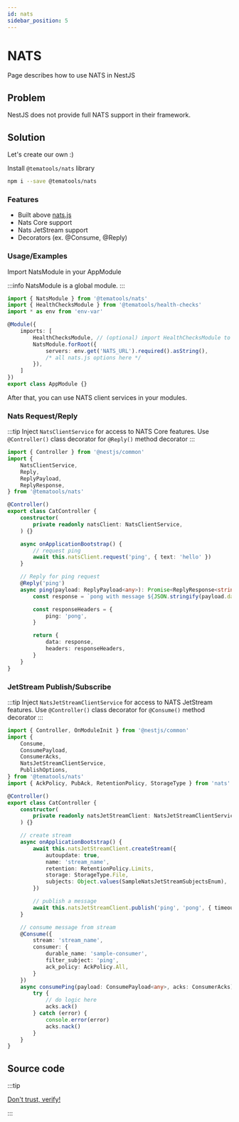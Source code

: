 ```yaml
---
id: nats
sidebar_position: 5
---
```


# NATS

Page describes how to use NATS in NestJS

## Problem

NestJS does not provide full NATS support in their framework.

## Solution

Let's create our own :)

Install `@tematools/nats` library

```bash
npm i --save @tematools/nats
```
    
### Features

- Built above [nats.js](https://github.com/nats-io/nats.js)
- Nats Core support
- Nats JetStream support
- Decorators (ex. @Consume, @Reply)

  
### Usage/Examples

Import NatsModule in your AppModule

:::info
NatsModule is a global module.
:::

```ts title="app.module.ts"
import { NatsModule } from '@tematools/nats'
import { HealthChecksModule } from '@tematools/health-checks'
import * as env from 'env-var'

@Module({
    imports: [
        HealthChecksModule, // (optional) import HealthChecksModule to get NATS health status
        NatsModule.forRoot({
            servers: env.get('NATS_URL').required().asString(),
            /* all nats.js options here */
        }),
    ]
})
export class AppModule {}
```

After that, you can use NATS client services in your modules. 


### Nats Request/Reply

:::tip
Inject `NatsClientService` for access to NATS Core features. Use `@Controller()` class decorator for `@Reply()` method decorator
:::

```ts title="cat.controler.ts"
import { Controller } from '@nestjs/common'
import {
    NatsClientService,
    Reply,
    ReplyPayload,
    ReplyResponse,
} from '@tematools/nats'

@Controller()
export class CatController {
    constructor(
        private readonly natsClient: NatsClientService,
    ) {}

    async onApplicationBootstrap() {
        // request ping 
        await this.natsClient.request('ping', { text: 'hello' })
    }

    // Reply for ping request
    @Reply('ping')
    async ping(payload: ReplyPayload<any>): Promise<ReplyResponse<string>> {
        const response = `pong with message ${JSON.stringify(payload.data)}`

        const responseHeaders = {
            ping: 'pong',
        }

        return {
            data: response,
            headers: responseHeaders,
        }
    }
}

```

### JetStream Publish/Subscribe

:::tip
Inject `NatsJetStreamClientService` for access to NATS JetStream features.  Use `@Controller()` class decorator for `@Consume()` method decorator
:::

```ts title="cat.controller.ts"
import { Controller, OnModuleInit } from '@nestjs/common'
import {
    Consume,
    ConsumePayload,
    ConsumerAcks,
    NatsJetStreamClientService,
    PublishOptions,
} from '@tematools/nats'
import { AckPolicy, PubAck, RetentionPolicy, StorageType } from 'nats'

@Controller()
export class CatController {
    constructor(
        private readonly natsJetStreamClient: NatsJetStreamClientService,
    ) {}

    // create stream
    async onApplicationBootstrap() {
        await this.natsJetStreamClient.createStream({
            autoupdate: true,
            name: 'stream_name',
            retention: RetentionPolicy.Limits,
            storage: StorageType.File,
            subjects: Object.values(SampleNatsJetStreamSubjectsEnum),
        })

        // publish a message
        await this.natsJetStreamClient.publish('ping', 'pong', { timeout: 5000 })
    }

    // consume message from stream
    @Consume({
        stream: 'stream_name',
        consumer: {
            durable_name: 'sample-consumer',
            filter_subject: 'ping',
            ack_policy: AckPolicy.All,
        }
    })
    async consumePing(payload: ConsumePayload<any>, acks: ConsumerAcks) {
        try {
            // do logic here
            acks.ack()
        } catch (error) {
            console.error(error)
            acks.nack()
        }
    }
}
```


## Source code

:::tip

[Don't trust, verify!](https://github.com/temarusanov/nx/tree/main/libs/external/nats)

:::

  